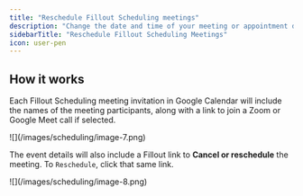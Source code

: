 ```yaml
---
title: "Reschedule Fillout Scheduling meetings"
description: "Change the date and time of your meeting or appointment directly from the Google Calendar event."
sidebarTitle: "Reschedule Fillout Scheduling Meetings"
icon: user-pen
---
```


## How it works

Each Fillout Scheduling meeting invitation in Google Calendar will include the names of the meeting participants, along with a link to join a Zoom or Google Meet call if selected.

<Frame style={{ width: '296px' , height: '437px' }}>
  ![](/images/scheduling/image-7.png)
</Frame>

The event details will also include a Fillout link to **Cancel or reschedule** the meeting. To `Reschedule`, click that same link.

<Frame style={{ width: '576px' , height: '276px' }}>
  ![](/images/scheduling/image-8.png)
</Frame>
